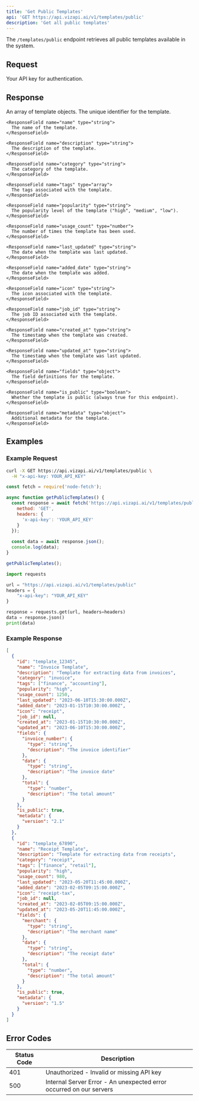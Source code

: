 ```yaml
---
title: 'Get Public Templates'
api: 'GET https://api.vizapi.ai/v1/templates/public'
description: 'Get all public templates'
---
```


The `/templates/public` endpoint retrieves all public templates available in the system.

## Request

<ParamField header="x-api-key" type="string" required>
  Your API key for authentication.
</ParamField>

## Response

<ResponseField name="templates" type="array">
  An array of template objects.
  
  <Expandable title="Template object">
    <ResponseField name="id" type="string">
      The unique identifier for the template.
    </ResponseField>
    
    <ResponseField name="name" type="string">
      The name of the template.
    </ResponseField>
    
    <ResponseField name="description" type="string">
      The description of the template.
    </ResponseField>
    
    <ResponseField name="category" type="string">
      The category of the template.
    </ResponseField>
    
    <ResponseField name="tags" type="array">
      The tags associated with the template.
    </ResponseField>
    
    <ResponseField name="popularity" type="string">
      The popularity level of the template ("high", "medium", "low").
    </ResponseField>
    
    <ResponseField name="usage_count" type="number">
      The number of times the template has been used.
    </ResponseField>
    
    <ResponseField name="last_updated" type="string">
      The date when the template was last updated.
    </ResponseField>
    
    <ResponseField name="added_date" type="string">
      The date when the template was added.
    </ResponseField>
    
    <ResponseField name="icon" type="string">
      The icon associated with the template.
    </ResponseField>
    
    <ResponseField name="job_id" type="string">
      The job ID associated with the template.
    </ResponseField>
    
    <ResponseField name="created_at" type="string">
      The timestamp when the template was created.
    </ResponseField>
    
    <ResponseField name="updated_at" type="string">
      The timestamp when the template was last updated.
    </ResponseField>
    
    <ResponseField name="fields" type="object">
      The field definitions for the template.
    </ResponseField>
    
    <ResponseField name="is_public" type="boolean">
      Whether the template is public (always true for this endpoint).
    </ResponseField>
    
    <ResponseField name="metadata" type="object">
      Additional metadata for the template.
    </ResponseField>
  </Expandable>
</ResponseField>

## Examples

### Example Request

<CodeGroup>

```bash cURL
curl -X GET https://api.vizapi.ai/v1/templates/public \
  -H "x-api-key: YOUR_API_KEY"
```

```javascript Node.js
const fetch = require('node-fetch');

async function getPublicTemplates() {
  const response = await fetch('https://api.vizapi.ai/v1/templates/public', {
    method: 'GET',
    headers: {
      'x-api-key': 'YOUR_API_KEY'
    }
  });
  
  const data = await response.json();
  console.log(data);
}

getPublicTemplates();
```

```python Python
import requests

url = "https://api.vizapi.ai/v1/templates/public"
headers = {
    "x-api-key": "YOUR_API_KEY"
}

response = requests.get(url, headers=headers)
data = response.json()
print(data)
```

</CodeGroup>

### Example Response

```json
[
  {
    "id": "template_12345",
    "name": "Invoice Template",
    "description": "Template for extracting data from invoices",
    "category": "invoice",
    "tags": ["finance", "accounting"],
    "popularity": "high",
    "usage_count": 1250,
    "last_updated": "2023-06-10T15:30:00.000Z",
    "added_date": "2023-01-15T10:30:00.000Z",
    "icon": "receipt",
    "job_id": null,
    "created_at": "2023-01-15T10:30:00.000Z",
    "updated_at": "2023-06-10T15:30:00.000Z",
    "fields": {
      "invoice_number": {
        "type": "string",
        "description": "The invoice identifier"
      },
      "date": {
        "type": "string",
        "description": "The invoice date"
      },
      "total": {
        "type": "number",
        "description": "The total amount"
      }
    },
    "is_public": true,
    "metadata": {
      "version": "2.1"
    }
  },
  {
    "id": "template_67890",
    "name": "Receipt Template",
    "description": "Template for extracting data from receipts",
    "category": "receipt",
    "tags": ["finance", "retail"],
    "popularity": "high",
    "usage_count": 980,
    "last_updated": "2023-05-20T11:45:00.000Z",
    "added_date": "2023-02-05T09:15:00.000Z",
    "icon": "receipt-tax",
    "job_id": null,
    "created_at": "2023-02-05T09:15:00.000Z",
    "updated_at": "2023-05-20T11:45:00.000Z",
    "fields": {
      "merchant": {
        "type": "string",
        "description": "The merchant name"
      },
      "date": {
        "type": "string",
        "description": "The receipt date"
      },
      "total": {
        "type": "number",
        "description": "The total amount"
      }
    },
    "is_public": true,
    "metadata": {
      "version": "1.5"
    }
  }
]
```

## Error Codes

| Status Code | Description |
| ----------- | ----------- |
| 401 | Unauthorized - Invalid or missing API key |
| 500 | Internal Server Error - An unexpected error occurred on our servers | 